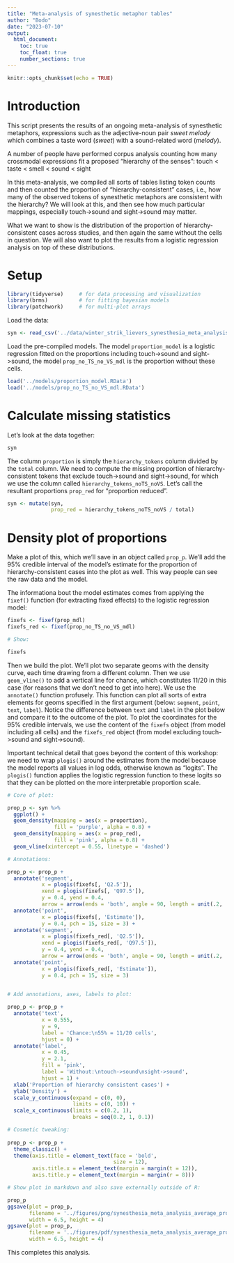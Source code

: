 ```yaml
---
title: "Meta-analysis of synesthetic metaphor tables"
author: "Bodo"
date: "2023-07-10"
output:
  html_document:
    toc: true
    toc_float: true
    number_sections: true 
---
```


```r
knitr::opts_chunk$set(echo = TRUE)
```

# Introduction

This script presents the results of an ongoing meta-analysis of synesthetic metaphors, expressions such as the adjective-noun pair *sweet melody* which combines a taste word (*sweet*) with a sound-related word (*melody*).

A number of people have performed corpus analysis counting how many crossmodal expressions fit a proposed "hierarchy of the senses": touch < taste < smell < sound < sight

In this meta-analysis, we compiled all sorts of tables listing token counts and then counted the proportion of "hierarchy-consistent" cases, i.e., how many of the observed tokens of synesthetic metaphors are consistent with the hierarchy? We will look at this, and then see how much particular mappings, especially touch->sound and sight->sound may matter.

What we want to show is the distribution of the proportion of hierarchy-consistent cases across studies, and then again the same without the cells in question. We will also want to plot the results from a logistic regression analysis on top of these distributions.

# Setup

```r
library(tidyverse)     # for data processing and visualization
library(brms)          # for fitting bayesian models
library(patchwork)     # for multi-plot arrays
```

Load the data:

```r
syn <- read_csv('../data/winter_strik_lievers_synesthesia_meta_analysis.csv')
```

Load the pre-compiled models. The model `proportion_model` is a logistic regression fitted on the proportions including touch->sound and sight->sound, the model `prop_no_TS_no_VS_mdl` is the proportion without these cells.

```r
load('../models/proportion_model.RData')
load('../models/prop_no_TS_no_VS_mdl.RData')
```

# Calculate missing statistics

Let's look at the data together:

```r
syn
```

The column `proportion` is simply the `hierarchy_tokens` column divided by the `total` column. We need to compute the missing proportion of hierarchy-consistent tokens that exclude touch->sound and sight->sound, for which we use the column called `hierarchy_tokens_noTS_noVS`. Let's call the resultant proportions `prop_red` for "proportion reduced".

```r
syn <- mutate(syn,
              prop_red = hierarchy_tokens_noTS_noVS / total)
```

# Density plot of proportions

Make a plot of this, which we'll save in an object called `prop_p`. We'll add the 95% credible interval of the model's estimate for the proportion of hierarchy-consistent cases into the plot as well. This way people can see the raw data and the model.

The informationa bout the model estimates comes from applying the `fixef()` function (for extracting fixed effects) to the logistic regression model:

```r
fixefs <- fixef(prop_mdl)
fixefs_red <- fixef(prop_no_TS_no_VS_mdl)

# Show:

fixefs
```

Then we build the plot. We'll plot two separate geoms with the density curve, each time drawing from a different column. Then we use `geom_vline()` to add a vertical line for chance, which constitutes 11/20 in this case (for reasons that we don't need to get into here). We use the `annotate()` function profusely. This function can plot all sorts of extra elements for geoms specified in the first argument (below: `segment`, `point`, `text`, `label`). Notice the difference between `text` and `label` in the plot below and compare it to the outcome of the plot. To plot the coordinates for the 95% credible intervals, we use the content of the `fixefs` object (from model including all cells) and the `fixefs_red` object (from model excluding touch->sound and sight->sound).

Important technical detail that goes beyond the content of this workshop: we need to wrap `plogis()` around the estimates from the model because the model reports all values in log odds, otherwise known as "logits". The `plogis()` function applies the logistic regression function to these logits so that they can be plotted on the more interpretable proportion scale.

```r
# Core of plot:

prop_p <- syn %>% 
  ggplot() +
  geom_density(mapping = aes(x = proportion),
               fill = 'purple', alpha = 0.8) +
  geom_density(mapping = aes(x = prop_red),
               fill = 'pink', alpha = 0.8) +
  geom_vline(xintercept = 0.55, linetype = 'dashed')

# Annotations:

prop_p <- prop_p +
  annotate('segment',
           x = plogis(fixefs[, 'Q2.5']),
           xend = plogis(fixefs[, 'Q97.5']),
           y = 0.4, yend = 0.4,
           arrow = arrow(ends = 'both', angle = 90, length = unit(.2, 'cm'))) +
  annotate('point',
           x = plogis(fixefs[, 'Estimate']),
           y = 0.4, pch = 15, size = 3) +
  annotate('segment',
           x = plogis(fixefs_red[, 'Q2.5']),
           xend = plogis(fixefs_red[, 'Q97.5']),
           y = 0.4, yend = 0.4,
           arrow = arrow(ends = 'both', angle = 90, length = unit(.2, 'cm'))) +
  annotate('point',
           x = plogis(fixefs_red[, 'Estimate']),
           y = 0.4, pch = 15, size = 3)
  

# Add annotations, axes, labels to plot:

prop_p <- prop_p +
  annotate('text',
           x = 0.555,
           y = 9,
           label = 'Chance:\n55% = 11/20 cells',
           hjust = 0) +
  annotate('label',
           x = 0.45,
           y = 2.1,
           fill = 'pink',
           label = 'Without:\ntouch->sound\nsight->sound',
           hjust = 1) +
  xlab('Proportion of hierarchy consistent cases') +
  ylab('Density') +
  scale_y_continuous(expand = c(0, 0),
                     limits = c(0, 10)) +
  scale_x_continuous(limits = c(0.2, 1),
                     breaks = seq(0.2, 1, 0.1))

# Cosmetic tweaking:
  
prop_p <- prop_p +
  theme_classic() +
  theme(axis.title = element_text(face = 'bold',
                                  size = 12),
        axis.title.x = element_text(margin = margin(t = 12)),
        axis.title.y = element_text(margin = margin(r = 8)))

# Show plot in markdown and also save externally outside of R:

prop_p
ggsave(plot = prop_p,
       filename = '../figures/png/synesthesia_meta_analysis_average_proportion.png',
       width = 6.5, height = 4)
ggsave(plot = prop_p,
       filename = '../figures/pdf/synesthesia_meta_analysis_average_proportion.pdf',
       width = 6.5, height = 4)
```

This completes this analysis.

